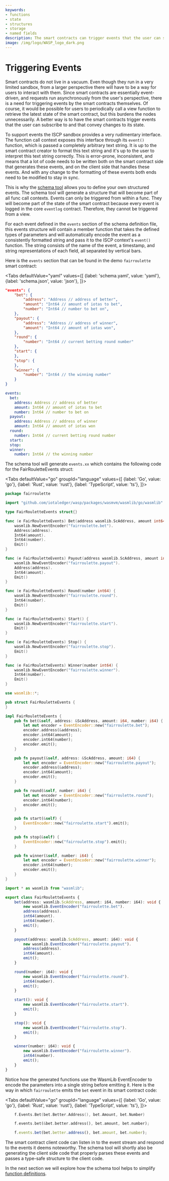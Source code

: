 ```yaml
---
keywords:
- functions
- state
- structures
- storage
- named fields
description: The smart contracts can trigger events that the user can subscribe to and that convey changes to its state.
image: /img/logo/WASP_logo_dark.png
---
```



# Triggering Events

Smart contracts do not live in a vacuum. Even though they run in a very limited
sandbox, from a larger perspective there will have to be a way for users to interact
with them. Since smart contracts are essentially event-driven, and requests run
asynchronously from the user's perspective, there is a need for triggering events by
the smart contracts themselves. Of course, it would be possible for users to
periodically call a view function to retrieve the latest state of the smart contract,
but this burdens the nodes unnecessarily. A better way is to have the smart contracts
trigger events that the user can subscribe to and that convey changes to its state.

To support events the ISCP sandbox provides a very rudimentary interface. The function
call context exposes this interface through its `event()` function, which is passed a
completely arbitrary text string. It is up to the smart contract creator to format
this text string and it's up to the user to interpret this text string correctly. This
is error-prone, inconsistent, and means that a lot of code needs to be written both on
the smart contract side that generates these events, and on the client side that handles
these events. And with any change to the formatting of these events both ends need to be
modified to stay in sync.

This is why the [schema tool](usage.mdx) allows you to define your own structured events.
The schema tool will generate a structure that will become part of all func call contexts.
Events can only be triggered from within a func. They will become part of the state of the
smart contract because every event is logged in the core `eventlog` contract.
Therefore, they cannot be triggered from a view.

For each event defined in the `events` section of the schema definition file, this
events structure will contain a member function that takes the defined types of parameters
and will automatically encode the event as a consistently formatted string and pass it
to the ISCP context's `event()` function. The string consists of the name of the event,
a timestamp, and string representations of each field, all separated by vertical bars.

Here is the `events` section that can be found in the demo `fairroulette` smart contract:

<Tabs defaultValue="yaml"
      values={[
          {label: 'schema.yaml', value: 'yaml'},
          {label: 'schema.json', value: 'json'},
      ]}>

<TabItem value="json">

```json
"events": {
    "bet": {
        "address": "Address // address of better",
        "amount": "Int64 // amount of iotas to bet",
        "number": "Int64 // number to bet on",
    },
    "payout": {
        "address": "Address // address of winner",
        "amount": "Int64 // amount of iotas won",
    },
    "round": {
        "number": "Int64 // current betting round number"
    },
    "start": {
    },
    "stop": {
    },
    "winner": {
        "number": "Int64 // the winning number"
    }
}
```

</TabItem>

<TabItem value="yaml">

```yaml
events:
  bet:
    address: Address // address of better
    amount: Int64 // amount of iotas to bet
    number: Int64 // number to bet on
  payout:
    address: Address // address of winner
    amount: Int64 // amount of iotas won
  round:
    number: Int64 // current betting round number
  start:
  stop:
  winner:
    number: Int64 // the winning number
```

</TabItem>
</Tabs>

The schema tool will generate `events.xx` which contains the following code for the
FairRouletteEvents struct:

<Tabs defaultValue="go"
      groupId="language"
      values={[
          {label: 'Go', value: 'go'},
          {label: 'Rust', value: 'rust'},
          {label: 'TypeScript', value: 'ts'},
      ]}>

<TabItem value="go">

```go
package fairroulette

import "github.com/iotaledger/wasp/packages/wasmvm/wasmlib/go/wasmlib"

type FairRouletteEvents struct{}

func (e FairRouletteEvents) Bet(address wasmlib.ScAddress, amount int64, number int64) {
    wasmlib.NewEventEncoder("fairroulette.bet").
    Address(address).
    Int64(amount).
    Int64(number).
    Emit()
}

func (e FairRouletteEvents) Payout(address wasmlib.ScAddress, amount int64) {
    wasmlib.NewEventEncoder("fairroulette.payout").
    Address(address).
    Int64(amount).
    Emit()
}

func (e FairRouletteEvents) Round(number int64) {
    wasmlib.NewEventEncoder("fairroulette.round").
    Int64(number).
    Emit()
}

func (e FairRouletteEvents) Start() {
    wasmlib.NewEventEncoder("fairroulette.start").
    Emit()
}

func (e FairRouletteEvents) Stop() {
    wasmlib.NewEventEncoder("fairroulette.stop").
    Emit()
}

func (e FairRouletteEvents) Winner(number int64) {
    wasmlib.NewEventEncoder("fairroulette.winner").
    Int64(number).
    Emit()
}
```

</TabItem>
<TabItem value="rust">

```rust
use wasmlib::*;

pub struct FairRouletteEvents {
}

impl FairRouletteEvents {
    pub fn bet(&self, address: &ScAddress, amount: i64, number: i64) {
        let mut encoder = EventEncoder::new("fairroulette.bet");
        encoder.address(&address);
        encoder.int64(amount);
        encoder.int64(number);
        encoder.emit();
    }

    pub fn payout(&self, address: &ScAddress, amount: i64) {
        let mut encoder = EventEncoder::new("fairroulette.payout");
        encoder.address(&address);
        encoder.int64(amount);
        encoder.emit();
    }

    pub fn round(&self, number: i64) {
        let mut encoder = EventEncoder::new("fairroulette.round");
        encoder.int64(number);
        encoder.emit();
    }

    pub fn start(&self) {
        EventEncoder::new("fairroulette.start").emit();
    }

    pub fn stop(&self) {
        EventEncoder::new("fairroulette.stop").emit();
    }

    pub fn winner(&self, number: i64) {
        let mut encoder = EventEncoder::new("fairroulette.winner");
        encoder.int64(number);
        encoder.emit();
    }
}
```

</TabItem>
<TabItem value="ts">

```ts
import * as wasmlib from "wasmlib";

export class FairRouletteEvents {
    bet(address: wasmlib.ScAddress, amount: i64, number: i64): void {
        new wasmlib.EventEncoder("fairroulette.bet").
        address(address).
        int64(amount).
        int64(number).
        emit();
    }

    payout(address: wasmlib.ScAddress, amount: i64): void {
        new wasmlib.EventEncoder("fairroulette.payout").
        address(address).
        int64(amount).
        emit();
    }

    round(number: i64): void {
        new wasmlib.EventEncoder("fairroulette.round").
        int64(number).
        emit();
    }

    start(): void {
        new wasmlib.EventEncoder("fairroulette.start").
        emit();
    }

    stop(): void {
        new wasmlib.EventEncoder("fairroulette.stop").
        emit();
    }

    winner(number: i64): void {
        new wasmlib.EventEncoder("fairroulette.winner").
        int64(number).
        emit();
    }
}
```

</TabItem>
</Tabs>

Notice how the generated functions use the WasmLib EventEncoder to encode the
parameters into a single string before emitting it. Here is the way in which
`fairroulette` emits the `bet` event in its smart contract code:


<Tabs defaultValue="go"
      groupId="language"
      values={[
          {label: 'Go', value: 'go'},
          {label: 'Rust', value: 'rust'},
          {label: 'TypeScript', value: 'ts'},
      ]}>

<TabItem value="go">

```go
    f.Events.Bet(bet.Better.Address(), bet.Amount, bet.Number)
```

</TabItem>
<TabItem value="rust">

```rust
    f.events.bet(&bet.better.address(), bet.amount, bet.number);
```

</TabItem>
<TabItem value="ts">

```ts
    f.events.bet(bet.better.address(), bet.amount, bet.number);
```

</TabItem>
</Tabs>

The smart contract client code can listen in to the event stream and respond to the
events it deems noteworthy. The schema tool will shortly also be generating the client
side code that properly parses these events and passes a type-safe structure to the
client code.

In the next section we will explore how the schema tool helps to simplify
[function definitions](funcs.mdx).
